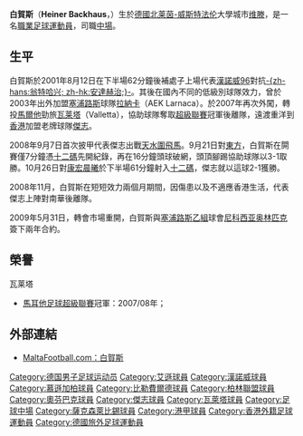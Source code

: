 {{blpunsourced|time=2018-06-30T03:38:02+00:00}}
{{Infobox Football biography
| playername = 白賀斯<br />''Heiner Backhaus''
| image = 
| fullname = Heiner Backhaus
| dateofbirth = {{birth date and age|1982|2|4}} 
| cityofbirth = [[维滕|维滕]] 
| countryofbirth = {{BRD}}
| height = {{height|ft=6|in=1}}
| currentclub  = [[尼科西亚奥林匹克|尼科西亚奥林匹克]]
| clubnumber = 6
| position = [[中場|防守中場]]
| youthyears = <br>1998-00
| youthclubs = [[沙尔克04足球俱乐部|-{zh-hans:沙尔克04;zh-hk:史浩克零四}-]]<br>[[云达不来梅足球俱乐部|-{zh-hans:云达不来梅;zh-hk:雲達不萊梅}-]]
| years = 2000-01 <br>2001-02 <br>2002-03 <br>2003 <br>2004 <br>2005 <br>2006-07 <br>2007-08 <br>2008 <br>2009-
| clubs = [[红白埃森足球俱乐部|-{zh-hans:红白埃森; zh-hk:艾遜;}-]]<br>[[汉诺威96足球俱乐部|漢諾威96]]<br>[[柏林联盟足球俱乐部|柏林聯]]<br>[[AEK_Larnaca|拉納卡]]<br>[[门兴格拉德巴赫足球俱乐部|-{zh-hans:门兴格拉德巴赫;zh-hk:慕遜加柏}-]]二隊<br>[[比勒費爾德足球俱樂部|-{zh-hans:比勒费尔德;zh-hk:比勒費爾德}-]]二隊<br>[[奥芬巴赫踢球者足球俱乐部|-{zh-hans:奥芬巴赫踢球者; zh-hk:奧芬巴克;}-]]<br>[[瓦莱塔足球俱乐部|瓦莱塔]]<br>[[傑志|傑志]]<br>[[尼科西亚奥林匹克|尼科西亚奥林匹克]]
| caps(goals) = 21 (0)<br>{{0}}1 (0)<br>{{0}}8 (0)<br><br><br>17 (0)<br>{{0}}9 (0)<br>25 (3)<br>{{0}}8 (3)<br>{{0}}0 (0)
| nationalyears = 
| nationalteam = 
| nationalcaps(goals) = 
| pcupdate =
| ntupdate = 2008.11.26
}}
'''白賀斯'''（'''Heiner Backhaus'''，{{bd|1982年|2月2日|catidx=Backhaus, Heiner}}）生於[[德國|德國]][[北莱茵-威斯特法伦|北莱茵-威斯特法伦]]大學城市[[维滕|维滕]]，是一名[[職業|職業]][[足球|足球]][[運動員|運動員]]，司職[[中場|中場]]。

==生平==
白賀斯於2001年8月12日在下半場62分鐘後補處子上場代表[[汉诺威96足球俱乐部|漢諾威96]]對抗[[翁特哈兴足球俱乐部|-{zh-hans:翁特哈兴; zh-hk:安達赫治;}-]]。其後在國內不同的低級別球隊效力，曾於2003年出外加盟[[塞浦路斯|塞浦路斯]]球隊[[AEK_Larnaca|拉納卡]]（AEK Larnaca）。於2007年再次外闖，轉投[[馬爾他|馬爾他]]勁旅[[瓦莱塔足球俱乐部|瓦莱塔]]（Valletta），協助球隊奪取[[馬耳他足球超級聯賽|超級聯賽]]冠軍後離隊，遠渡重洋到[[香港|香港]]加盟老牌球隊[[傑志|傑志]]。

2008年9月7日首次披甲代表傑志出戰[[天水圍飛馬|天水圍飛馬]]。9月21日對[[東方足球隊|東方]]，白賀斯在閞賽僅7分鐘憑[[十二碼|十二碼]]先開紀錄，再在16分鐘頭球破網，頭頂腳踢協助球隊以3-1取勝。10月26日對[[康宏晨曦|康宏晨曦]]於下半場61分鐘射入[[十二碼|十二碼]]，傑志就以這球2-1獲勝。

2008年11月，白賀斯在短短效力兩個月期間，因傷患以及不適應香港生活，代表傑志上陣對南華後離隊。

2009年5月31日，轉會市場重開，白賀斯與[[塞浦路斯足球乙级联赛|塞浦路斯乙組]]球會[[尼科西亚奥林匹克|尼科西亚奥林匹克]]簽下兩年合約。

==榮譽==
;{{flagicon|Malta}} 瓦莱塔
* [[馬耳他足球超級聯賽|馬耳他足球超級聯賽]]冠軍：2007/08年；

==外部連結==
* [http://www.maltafootball.com/players/heinerbackhaus.html MaltaFootball.com：白賀斯] {{Wayback|url=http://www.maltafootball.com/players/heinerbackhaus.html |date=20090207021428 }}

{{DEFAULTSORT:Backhaus, Heiner}}
[[Category:德国男子足球运动员|Category:德国男子足球运动员]]
[[Category:艾遜球員|Category:艾遜球員]]
[[Category:漢諾威球員|Category:漢諾威球員]]
[[Category:慕遜加柏球員|Category:慕遜加柏球員]]
[[Category:比勒費爾德球員|Category:比勒費爾德球員]]
[[Category:柏林聯盟球員|Category:柏林聯盟球員]]
[[Category:奧芬巴克球員|Category:奧芬巴克球員]]
[[Category:傑志球員|Category:傑志球員]]
[[Category:瓦萊塔球員|Category:瓦萊塔球員]]
[[Category:足球中場|Category:足球中場]]
[[Category:薩克森萊比錫球員|Category:薩克森萊比錫球員]]
[[Category:港甲球員|Category:港甲球員]]
[[Category:香港外籍足球運動員|Category:香港外籍足球運動員]]
[[Category:德國旅外足球運動員|Category:德國旅外足球運動員]]